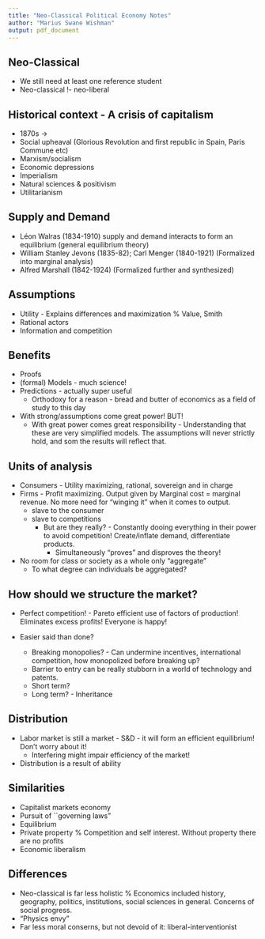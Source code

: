 ```yaml
---
title: "Neo-Classical Political Economy Notes"
author: "Marius Swane Wishman"
output: pdf_document
---
```


Neo-Classical 	
---------------

- We still need at least one reference student
- Neo-classical !- neo-liberal

Historical context - A crisis of capitalism
-------------------------------------------

- 1870s ->
- Social upheaval (Glorious Revolution and first republic in Spain, Paris
  Commune etc)
- Marxism/socialism
- Economic depressions
- Imperialism
- Natural sciences & positivism
- Utilitarianism

Supply and Demand
-----------------

- Léon Walras (1834-1910) supply and demand interacts to form an equilibrium
  (general equilibrium theory)
- William Stanley Jevons (1835-82); Carl Menger (1840-1921) (Formalized into
  marginal analysis)
- Alfred Marshall (1842-1924) (Formalized further and synthesized)

Assumptions
-----------

- Utility - Explains differences and maximization % Value, Smith
- Rational actors
- Information and competition

Benefits
--------

- Proofs
- (formal) Models - much science!
- Predictions - actually super useful
  - Orthodoxy for a reason - bread and butter of economics as a field of study
    to this day
- With strong/assumptions come great power! BUT!
  - With great power comes great responsibility - Understanding that these are
    very simplified models. The assumptions will never strictly hold, and som
    the results will reflect that.

Units of analysis
----------------

- Consumers - Utility maximizing, rational, sovereign and in charge
- Firms - Profit maximizing.  Output given by Marginal cost = marginal revenue.
  No more need for "winging it" when it comes to output. 
   - slave to the consumer
   - slave to competitions
     - But are they really? - Constantly dooing everything in their power to
       avoid competition! Create/inflate demand, differentiate products.
       - Simultaneously "proves" and disproves the theory!
- No room for class or society as a whole only "aggregate" 
  - To what degree can individuals be aggregated?

How should we structure the market?
-----------------------------------

- Perfect competition! - Pareto efficient use of factors of production!
  Eliminates excess profits! Everyone is happy!

- Easier said than done?
  - Breaking monopolies? - Can undermine incentives, international competition,
    how monopolized before breaking up?
  - Barrier to entry can be really stubborn in a world of technology and
    patents.
  - Short term? 
  - Long term? - Inheritance

Distribution
------------

- Labor market is still a market - S&D - it will form an efficient equilibrium!
  Don't worry about it! 
  - Interfering might impair efficiency of the market!
- Distribution is a result of ability

Similarities
------------

- Capitalist markets economy
- Pursuit of ``governing laws"
- Equilibrium
- Private property % Competition and self interest. Without property there are no profits
- Economic liberalism

Differences
-----------

- Neo-classical is far less holistic % Economics included history, geography, politics, institutions, social sciences in general. Concerns of social progress.
- "Physics envy"
- Far less moral conserns, but not devoid of it: liberal-interventionist

